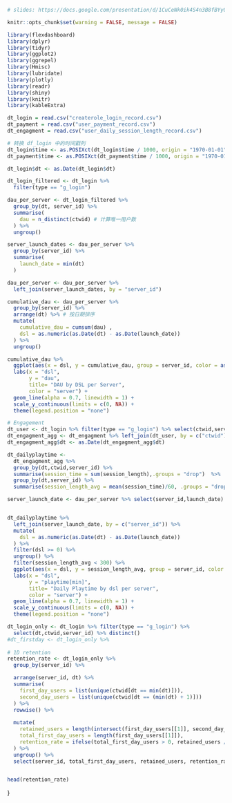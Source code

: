 ```r
# slides: https://docs.google.com/presentation/d/1CuCeNk0ik4S4n3B8fBYy08y5c5rjRhnWK0UC4tnik-Y/edit?usp=sharing

knitr::opts_chunk$set(warning = FALSE, message = FALSE) 

library(flexdashboard)
library(dplyr)
library(tidyr)
library(ggplot2)
library(ggrepel)
library(Hmisc)
library(lubridate)
library(plotly)
library(readr)
library(shiny)
library(knitr)
library(kableExtra)
```
```r
dt_login = read.csv("createrole_login_record.csv")
dt_payment = read.csv("user_payment_record.csv")
dt_engagment = read.csv("user_daily_session_length_record.csv")
```
```r
# 转换 df_login 中的时间戳列
dt_login$time <- as.POSIXct(dt_login$time / 1000, origin = "1970-01-01", tz = "UTC")
dt_payment$time <- as.POSIXct(dt_payment$time / 1000, origin = "1970-01-01", tz = "UTC")
```
```r
dt_login$dt <- as.Date(dt_login$dt)

dt_login_filtered <- dt_login %>% 
  filter(type == "g_login")

dau_per_server <- dt_login_filtered %>%
  group_by(dt, server_id) %>%
  summarise(
    dau = n_distinct(ctwid) # 计算唯一用户数
  ) %>%
  ungroup()

server_launch_dates <- dau_per_server %>%
  group_by(server_id) %>%
  summarise(
    launch_date = min(dt) 
  )

dau_per_server <- dau_per_server %>%
  left_join(server_launch_dates, by = "server_id")

cumulative_dau <- dau_per_server %>%
  group_by(server_id) %>%
  arrange(dt) %>% # 按日期排序
  mutate(
    cumulative_dau = cumsum(dau) ,
    dsl = as.numeric(as.Date(dt) - as.Date(launch_date))
  ) %>%
  ungroup()

cumulative_dau %>% 
  ggplot(aes(x = dsl, y = cumulative_dau, group = server_id, color = as.factor(server_id))) +
  labs(x = "dsl", 
       y = "dau", 
       title= "DAU by DSL per Server",
       color = "server") + 
  geom_line(alpha = 0.7, linewidth = 1) +
  scale_y_continuous(limits = c(0, NA)) +
  theme(legend.position = "none")
```
```r
# Engagement
dt_user <- dt_login %>% filter(type == "g_login") %>% select(ctwid,server_id) %>% unique()
dt_engagment_agg <- dt_engagment %>% left_join(dt_user, by = c("ctwid")) %>% filter(!is.na(server_id))
dt_engagment_agg$dt <- as.Date(dt_engagment_agg$dt)

dt_dailyplaytime <- 
  dt_engagment_agg %>% 
  group_by(dt,ctwid,server_id) %>% 
  summarise(session_time = sum(session_length),.groups = "drop")  %>% 
  group_by(dt,server_id) %>% 
  summarise(session_length_avg = mean(session_time)/60, .groups = "drop")

server_launch_date <- dau_per_server %>% select(server_id,launch_date)  %>% unique()


dt_dailyplaytime %>%
  left_join(server_launch_date, by = c("server_id")) %>% 
  mutate(
    dsl = as.numeric(as.Date(dt) - as.Date(launch_date))
  ) %>%
  filter(dsl >= 0) %>% 
  ungroup() %>%
  filter(session_length_avg < 300) %>% 
  ggplot(aes(x = dsl, y = session_length_avg, group = server_id, color = as.factor(server_id))) +
  labs(x = "dsl", 
       y = "playtime[min]", 
       title= "Daily Playtime by dsl per server",
       color = "server") + 
  geom_line(alpha = 0.7, linewidth = 1) +
  scale_y_continuous(limits = c(0, NA)) + 
  theme(legend.position = "none")
```
```r
dt_login_only <- dt_login %>% filter(type == "g_login") %>% 
  select(dt,ctwid,server_id) %>% distinct()
#dt_firstday <- dt_login_only %>% 
  
# 1D retention
retention_rate <- dt_login_only %>%
  group_by(server_id) %>%

  arrange(server_id, dt) %>%
  summarise(
    first_day_users = list(unique(ctwid[dt == min(dt)])), 
    second_day_users = list(unique(ctwid[dt == (min(dt) + 1)]))
  ) %>%
  rowwise() %>%
  
  mutate(
    retained_users = length(intersect(first_day_users[[1]], second_day_users[[1]])),
    total_first_day_users = length(first_day_users[[1]]),
    retention_rate = ifelse(total_first_day_users > 0, retained_users / total_first_day_users, NA)
  ) %>%
  ungroup() %>%
  select(server_id, total_first_day_users, retained_users, retention_rate)


head(retention_rate)
```
}
